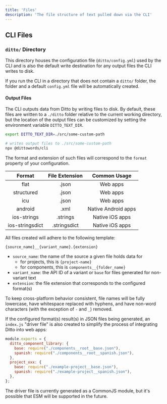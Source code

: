 ```yaml
---
title: 'Files'
description: 'The file structure of text pulled down via the CLI'
---
```


## CLI Files

### `ditto/` Directory

This directory houses the configuration file (`ditto/config.yml`) used by the CLI and is also the default write destination for any output files the CLI writes to disk.

If you run the CLI in a directory that does not contain a `ditto/` folder, the folder and a default `config.yml` file will be automatically created.

#### Output Files

The CLI outputs data from Ditto by writing files to disk. By default, these files are written to a `./ditto` folder relative to the current working directory, but the location of the output files can be customized by setting the environment variable `DITTO_TEXT_DIR`.

```bash
export DITTO_TEXT_DIR=./src/some-custom-path

# writes output files to ./src/some-custom-path
npx @dittowords/cli
```

The format and extension of such files will correspond to the `format` property of your configuration.

|   **Format**    | **File Extension** |  **Common Usage**   |
| :-------------: | :----------------: | :-----------------: |
|      flat       |       .json        |      Web apps       |
|   structured    |       .json        |      Web apps       |
|       icu       |       .json        |      Web apps       |
|     android     |        .xml        | Native Android apps |
|   ios-strings   |      .strings      |   Native iOS apps   |
| ios-stringsdict |    .stringsdict    |   Native iOS apps   |

All files created will adhere to the following template:

```
{source_name}__{variant_name}.{extension}
```

- `source_name`: the name of the source a given file holds data for
  - for projects, this is `{project-name}`
  - for components, this is `components__{folder_name}`
- `variant_name`: the API ID of a variant or `base` for files generated for non-variant text
- `extension`: the file extension that corresponds to the configured format(s)

To keep cross-platform behavior consistent, file names will be fully lowercase, have whitespace replaced with hyphens, and have non-word characters (with the exception of `-` and `_`) removed.

If the configured format(s) result(s) in JSON files being generated, an `index.js` "driver file" is also created to simplify the process of integrating Ditto into web apps:

```js
module.exports = {
  ditto_component_library: {
    base: require("./components__root__base.json"),
    spanish: require("./components__root__spanish.json"),
  },
  project_xxx: {
    base: require("./example-project__base.json"),
    spanish: require("./example-project__spanish.json"),
  },
};
```

The driver file is currently generated as a CommonJS module, but it's possible that ESM will be supported in the future.
